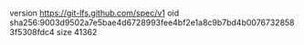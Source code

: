 version https://git-lfs.github.com/spec/v1
oid sha256:9003d9502a7e5bae4d6728993fee4bf2e1a8c9b7bd4b00767328583f5308fdc4
size 41362
